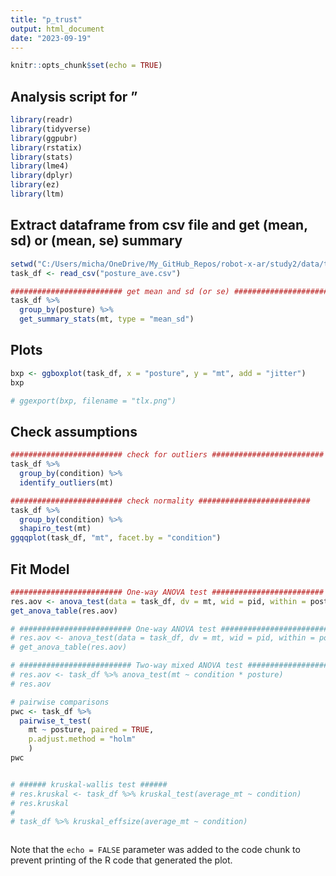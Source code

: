 ```yaml
---
title: "p_trust"
output: html_document
date: "2023-09-19"
---
```


```r
knitr::opts_chunk$set(echo = TRUE)
```

## Analysis script for "

```r
library(readr)
library(tidyverse)
library(ggpubr)
library(rstatix)
library(stats)
library(lme4)
library(dplyr)
library(ez)
library(ltm)
```


## Extract dataframe from csv file and get (mean, sd) or (mean, se) summary

```r

setwd("C:/Users/micha/OneDrive/My_GitHub_Repos/robot-x-ar/study2/data/task_performance/")
task_df <- read_csv("posture_ave.csv")

######################### get mean and sd (or se) #########################
task_df %>%
  group_by(posture) %>%
  get_summary_stats(mt, type = "mean_sd")


```

## Plots

```r

bxp <- ggboxplot(task_df, x = "posture", y = "mt", add = "jitter")
bxp

# ggexport(bxp, filename = "tlx.png")


```


## Check assumptions

```r

######################### check for outliers ######################### 
task_df %>%
  group_by(condition) %>%
  identify_outliers(mt)

######################### check normality ######################### 
task_df %>%
  group_by(condition) %>%
  shapiro_test(mt)
ggqqplot(task_df, "mt", facet.by = "condition")


```


## Fit Model

```r

######################### One-way ANOVA test #########################  
res.aov <- anova_test(data = task_df, dv = mt, wid = pid, within = posture)
get_anova_table(res.aov)

# ######################### One-way ANOVA test #########################  
# res.aov <- anova_test(data = task_df, dv = mt, wid = pid, within = posture, between = condition)
# get_anova_table(res.aov)

# ######################### Two-way mixed ANOVA test #########################  
# res.aov <- task_df %>% anova_test(mt ~ condition * posture)
# res.aov

# pairwise comparisons
pwc <- task_df %>%
  pairwise_t_test(
    mt ~ posture, paired = TRUE,
    p.adjust.method = "holm"
    )
pwc


# ###### kruskal-wallis test ######
# res.kruskal <- task_df %>% kruskal_test(average_mt ~ condition)
# res.kruskal
# 
# task_df %>% kruskal_effsize(average_mt ~ condition)



```


Note that the `echo = FALSE` parameter was added to the code chunk to prevent printing of the R code that generated the plot.
